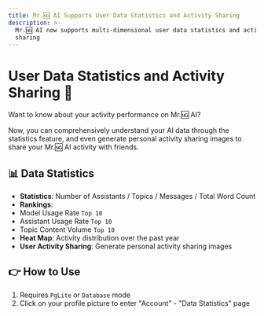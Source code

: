 ```yaml
---
title: Mr.🆖 AI Supports User Data Statistics and Activity Sharing
description: >-
  Mr.🆖 AI now supports multi-dimensional user data statistics and activity
  sharing
---
```


# User Data Statistics and Activity Sharing 💯

Want to know about your activity performance on Mr.🆖 AI?

Now, you can comprehensively understand your AI data through the statistics feature, and even generate personal activity sharing images to share your Mr.🆖 AI activity with friends.

## 📊 Data Statistics

- **Statistics**: Number of Assistants / Topics / Messages / Total Word Count
- **Rankings**:
- Model Usage Rate `Top 10`
- Assistant Usage Rate `Top 10`
- Topic Content Volume `Top 10`
- **Heat Map**: Activity distribution over the past year
- **User Activity Sharing**: Generate personal activity sharing images

## 👉 How to Use

1. Requires `PgLite` or `Database` mode
2. Click on your profile picture to enter "Account" - "Data Statistics" page
